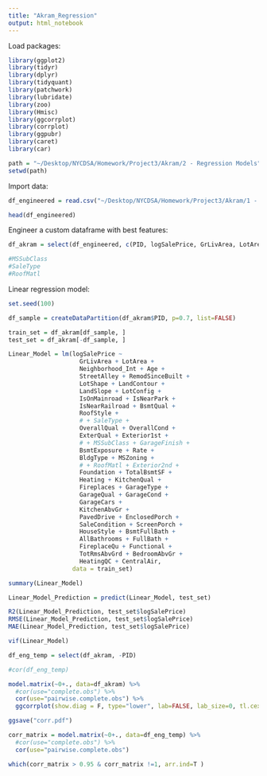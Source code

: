 ```yaml
---
title: "Akram_Regression"
output: html_notebook
---
```


Load packages:

```r

library(ggplot2)
library(tidyr)
library(dplyr)
library(tidyquant)
library(patchwork)
library(lubridate)
library(zoo)
library(Hmisc)
library(ggcorrplot)
library(corrplot)
library(ggpubr)
library(caret)
library(car)

path = "~/Desktop/NYCDSA/Homework/Project3/Akram/2 - Regression Models"
setwd(path)

```


Import data:

```r

df_engineered = read.csv("~/Desktop/NYCDSA/Homework/Project3/Akram/1 - EDA/df_engineered.csv", stringsAsFactors = TRUE)

head(df_engineered)

```

Engineer a custom dataframe with best features:

```r

df_akram = select(df_engineered, c(PID, logSalePrice, GrLivArea, LotArea, Neighborhood_Int, Age, StreetAlley, RemodSinceBuilt, LotShape, LandContour, LandSlope, LotConfig, IsOnMainroad, IsNearPark, IsNearRailroad, BsmtQual, RoofStyle, OverallQual, OverallCond, ExterQual, Exterior1st, Exterior2nd, BsmtExposure, Rate, BldgType, MSZoning, Foundation, TotalBsmtSF, Heating, KitchenQual, Fireplaces, GarageType, GarageQual, GarageCond, GarageFinish, GarageCars, KitchenAbvGr, PavedDrive, EnclosedPorch, SaleCondition, ScreenPorch, HouseStyle, BsmtFullBath, AllBathrooms, FullBath, FireplaceQu, Functional, TotRmsAbvGrd, BedroomAbvGr, HeatingQC, CentralAir))

#MSSubClass
#SaleType
#RoofMatl

```


Linear regression model:

```r

set.seed(100)

df_sample = createDataPartition(df_akram$PID, p=0.7, list=FALSE)

train_set = df_akram[df_sample, ]
test_set = df_akram[-df_sample, ]

Linear_Model = lm(logSalePrice ~
                    GrLivArea + LotArea +
                    Neighborhood_Int + Age +
                    StreetAlley + RemodSinceBuilt +
                    LotShape + LandContour +
                    LandSlope + LotConfig +
                    IsOnMainroad + IsNearPark +
                    IsNearRailroad + BsmtQual +
                    RoofStyle +
                    # + SaleType +
                    OverallQual + OverallCond +
                    ExterQual + Exterior1st +
                    # + MSSubClass + GarageFinish + 
                    BsmtExposure + Rate +
                    BldgType + MSZoning +
                    # + RoofMatl + Exterior2nd +
                    Foundation + TotalBsmtSF +
                    Heating + KitchenQual +
                    Fireplaces + GarageType +
                    GarageQual + GarageCond +
                    GarageCars +
                    KitchenAbvGr +
                    PavedDrive + EnclosedPorch +
                    SaleCondition + ScreenPorch +
                    HouseStyle + BsmtFullBath +
                    AllBathrooms + FullBath +
                    FireplaceQu + Functional +
                    TotRmsAbvGrd + BedroomAbvGr +
                    HeatingQC + CentralAir,
                  data = train_set)

summary(Linear_Model)

Linear_Model_Prediction = predict(Linear_Model, test_set)

R2(Linear_Model_Prediction, test_set$logSalePrice)
RMSE(Linear_Model_Prediction, test_set$logSalePrice)
MAE(Linear_Model_Prediction, test_set$logSalePrice)

vif(Linear_Model)

df_eng_temp = select(df_akram, -PID)

#cor(df_eng_temp)

model.matrix(~0+., data=df_akram) %>% 
  #cor(use="complete.obs") %>% 
  cor(use="pairwise.complete.obs") %>% 
  ggcorrplot(show.diag = F, type="lower", lab=FALSE, lab_size=0, tl.cex=0.5, tl.srt=90)

ggsave("corr.pdf")

corr_matrix = model.matrix(~0+., data=df_eng_temp) %>% 
  #cor(use="complete.obs") %>% 
  cor(use="pairwise.complete.obs")

which(corr_matrix > 0.95 & corr_matrix !=1, arr.ind=T )



```

